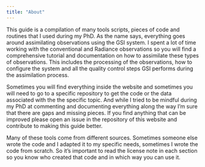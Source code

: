 ```yaml
---
title: "About"
---
```


This guide is a compilation of many tools scripts, pieces of code and routines that I used during my PhD. As the name says, everything goes around assimilating observations using the GSI system. I spent a lot of time working with the conventional and Radiance observations so you will find a comprehensive tutorial and documentation on how to assimilate these types of observations. This includes the processing of the observations, how to configure the system and all the quality control steps GSI performs during the assimilation process.

Sometimes you will find everything inside the website and sometimes you will need to go to a specific repository to get the code or the data associated with the the specific topic. And while I tried to be mindful during my PhD at commenting and documenting everything along the way I'm sure that there are gaps and missing pieces. If you find anything that can be improved please open an issue in the repository of this website and contribute to making this guide better.

Many of these tools come from different sources. Sometimes someone else wrote the code and I adapted it to my specific needs, sometimes I wrote the code from scratch. So it's important to read the license note in each section so you know who created that code and in which way you can use it.

